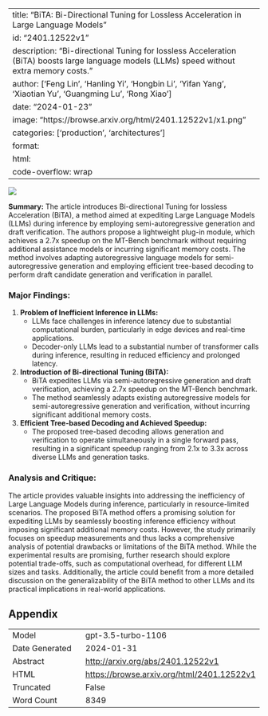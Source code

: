 
---
title: "BiTA: Bi-Directional Tuning for Lossless Acceleration in Large Language Models"
id: "2401.12522v1"
description: "Bi-directional Tuning for lossless Acceleration (BiTA) boosts large language models (LLMs) speed without extra memory costs."
author: ['Feng Lin', 'Hanling Yi', 'Hongbin Li', 'Yifan Yang', 'Xiaotian Yu', 'Guangming Lu', 'Rong Xiao']
date: "2024-01-23"
image: "https://browse.arxiv.org/html/2401.12522v1/x1.png"
categories: ['production', 'architectures']
format:
  html:
    code-overflow: wrap
---

![](https://browse.arxiv.org/html/2401.12522v1/x1.png)

**Summary:**
The article introduces Bi-directional Tuning for lossless Acceleration (BiTA), a method aimed at expediting Large Language Models (LLMs) during inference by employing semi-autoregressive generation and draft verification. The authors propose a lightweight plug-in module, which achieves a 2.7x speedup on the MT-Bench benchmark without requiring additional assistance models or incurring significant memory costs. The method involves adapting autoregressive language models for semi-autoregressive generation and employing efficient tree-based decoding to perform draft candidate generation and verification in parallel.

### Major Findings:
1. **Problem of Inefficient Inference in LLMs:**
   - LLMs face challenges in inference latency due to substantial computational burden, particularly in edge devices and real-time applications.
   - Decoder-only LLMs lead to a substantial number of transformer calls during inference, resulting in reduced efficiency and prolonged latency.

2. **Introduction of Bi-directional Tuning (BiTA):**
   - BiTA expedites LLMs via semi-autoregressive generation and draft verification, achieving a 2.7x speedup on the MT-Bench benchmark.
   - The method seamlessly adapts existing autoregressive models for semi-autoregressive generation and verification, without incurring significant additional memory costs.

3. **Efficient Tree-based Decoding and Achieved Speedup:**
   - The proposed tree-based decoding allows generation and verification to operate simultaneously in a single forward pass, resulting in a significant speedup ranging from 2.1x to 3.3x across diverse LLMs and generation tasks.

### Analysis and Critique:
The article provides valuable insights into addressing the inefficiency of Large Language Models during inference, particularly in resource-limited scenarios. The proposed BiTA method offers a promising solution for expediting LLMs by seamlessly boosting inference efficiency without imposing significant additional memory costs. However, the study primarily focuses on speedup measurements and thus lacks a comprehensive analysis of potential drawbacks or limitations of the BiTA method. While the experimental results are promising, further research should explore potential trade-offs, such as computational overhead, for different LLM sizes and tasks. Additionally, the article could benefit from a more detailed discussion on the generalizability of the BiTA method to other LLMs and its practical implications in real-world applications.

## Appendix

|          |          |
|----------|----------|
| Model     | gpt-3.5-turbo-1106       |
| Date Generated     | 2024-01-31       |
| Abstract | [http://arxiv.org/abs/2401.12522v1](http://arxiv.org/abs/2401.12522v1)        |
| HTML     | [https://browse.arxiv.org/html/2401.12522v1](https://browse.arxiv.org/html/2401.12522v1)       |
| Truncated       | False       |
| Word Count       | 8349       |